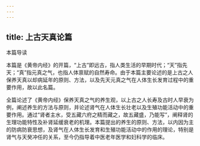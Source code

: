 ```yaml
---
---
---
```

title: 上古天真论篇
---




本篇导读

本篇是《黄帝内经》的开篇，“上古”即远古，指人类生活的早期时代；“天”指先天；“真”指元真之气，也指人体禀赋的自然寿命。由于本篇主要论述的是上古之人保养天真以却病延年的原则、方法，以及先天元真之气在人体生长发育过程中的重要作用，故以此名篇。



全篇论述了《黄帝内经》保养天真之气的养生观，以上古之人长寿及古时人早衰为例，阐述养生的方法与原则，并论述肾气在人体生长壮老以及生殖功能活动中的重要作用。通过“肾者主水，受五藏六府之精而藏之，故五藏盛，乃能写”，阐释肾的生理功能特性及补肾延缓衰老的机理。本篇提出的养生的原则、方法，以内因为主的防病防衰思想，及肾气在人体生长发育和生殖功能活动中的作用的理论，特别是肾气与天癸冲任的关系，至今仍指导着中医老年医学和妇科学的临床。